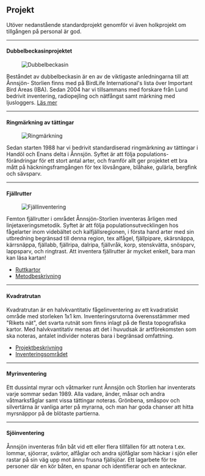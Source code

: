 
## Projekt

Utöver nedanstående standardprojekt genomför vi även holkprojekt om tillgången på personal är god.

---

#### Dubbelbeckasinprojektet

<Figure caption="Dubbelbeckasin. Foto Björn Isaksson">
  <Image alt="Dubbelbeckasin" src="/images/great-snipe_bjorn-isaksson.jpg" />
</Figure>

Beståndet av dubbelbeckasin är en av de viktigaste anledningarna till att Ånnsjön- Storlien finns med på BirdLife International's lista över Important Bird Areas (IBA). Sedan 2004 har vi tillsammans med forskare från Lund bedrivit inventering, radiopejling och nätfångst samt märkning med ljusloggers. [Läs mer](/projects/great-snipe)

---

#### Ringmärkning av tättingar

<Figure caption="Ringmärkning. Foto Mikael Carlsson">
  <Image alt="Ringmärkning" src="/images/ringing_mikael-carlsson.jpg" />
</Figure>

Sedan starten 1988 har vi bedrivit standardiserad ringmärkning av tättingar i Handöl och Enans delta i Ånnsjön. Syftet är att följa populations- förändringar för ett stort antal arter, och framför allt ger projektet ett bra mått på häckningsframgången för tex lövsångare, blåhake, gulärla, bergfink och sävsparv.

---

#### Fjällrutter

<Figure caption="Fjällinventering. Foto Malte Busch">
  <Image alt="Fjällinventering" src="/images/survey_malte-busch.jpg" />
</Figure>

Femton fjällrutter i området Ånnsjön-Storlien inventeras årligen med linjetaxerings­metodik. Syftet är att följa populationsutvecklingen hos fågelarter inom videbältet och kalfjällsregionen, i första hand arter med sin utbredning begränsad till denna region, tex alfågel, fjällpipare, skärsnäppa, kärrsnäppa, fjällabb, fjällripa, dalripa, fjällvråk, korp, stenskvätta, snösparv, lappsparv, och ringtrast. Att inventera fjällrutter är mycket enkelt, bara man kan läsa kartan!

- [Ruttkartor](/download/projects/fjallrutter-kartor.pdf 'download')
- [Metodbeskrivning](/download/projects/fjallrutter-metodbeskrivning.pdf 'download')

---

#### Kvadratrutan

Kvadratrutan är en halvkvantitativ fågelinventering av ett kvadratiskt område med storleken 1x1 km. Inventeringsrutorna överensstämmer med "Rikets nät", det svarta rutnät som finns inlagt på de flesta topografiska kartor. Med halvkvantitativ menas att det i huvudsak är artförekomsten som ska noteras, antalet individer noteras bara i begränsad omfattning.

- [Projektbeskrivning](/download/projects/kvadratrutan-beskrivning.pdf 'download')
- [Inventeringsområdet](/download/projects/kvadratrutan-omradet.pdf 'download')

---

#### Myrinventering

Ett dussintal myrar och våtmarker runt Ånnsjön och Storlien har inventerats varje sommar sedan 1989. Alla vadare, änder, måsar och andra våtmarksfåglar samt vissa tättingar noteras. Grönbena, småspov och silvertärna är vanliga arter på myrarna, och man har goda chanser att hitta myrsnäppor på de blötaste partierna.

---

#### Sjöinventering

Ånnsjön inventeras från båt vid ett eller flera tillfällen för att notera t.ex. lommar, sjöorrar, svärtor, alfåglar och andra sjöfåglar som häckar i sjön eller rastar på sin väg upp mot ännu frusna fjällsjöar. Ett lagarbete för tre personer där en kör båten, en spanar och identifierar och en antecknar.
